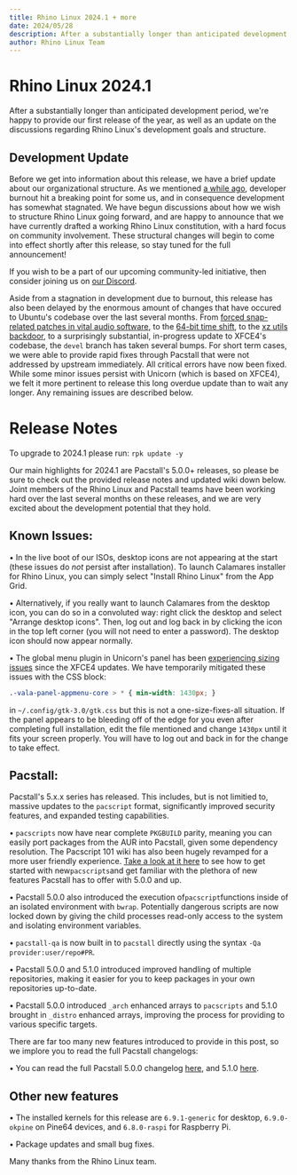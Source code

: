 ```yaml
---
title: Rhino Linux 2024.1 + more
date: 2024/05/28
description: After a substantially longer than anticipated development period, we're excited be back and provide our first release of the year.
author: Rhino Linux Team
---
```


# Rhino Linux 2024.1

After a substantially longer than anticipated development period, we're happy to provide our first release of the year, as well as an update on the discussions regarding Rhino Linux's development goals and structure.

## Development Update

Before we get into information about this release, we have a brief update about our organizational structure. As we mentioned [a while ago](news-11), developer burnout hit a breaking point for some us, and in consequence development has somewhat stagnated. We have begun discussions about how we wish to structure Rhino Linux going forward, and are happy to announce that we have currently drafted a working Rhino Linux constitution, with a hard focus on community involvement. These structural changes will begin to come into effect shortly after this release, so stay tuned for the full announcement!

If you wish to be a part of our upcoming community-led initiative, then consider joining us on [our Discord](https://discord.gg/reSvc8Ztk3).

Aside from a stagnation in development due to burnout, this release has also been delayed by the enormous amount of changes that have occured to Ubuntu's codebase over the last several months. From [forced snap-related patches in vital audio software](https://changelogs.ubuntu.com/changelogs/pool/main/p/pipewire/pipewire_1.0.6-1build1/changelog), to the [64-bit time shift](https://wiki.debian.org/ReleaseGoals/64bit-time), to the [xz utils backdoor](news-12), to a surprisingly substantial, in-progress update to XFCE4's codebase, the `devel` branch has taken several bumps. For short term cases, we were able to provide rapid fixes through Pacstall that were not addressed by upstream immediately. All critical errors have now been fixed. While some minor issues persist with Unicorn (which is based on XFCE4), we felt it more pertinent to release this long overdue update than to wait any longer. Any remaining issues are described below.

# Release Notes

To upgrade to 2024.1 please run:
`rpk update -y`

Our main highlights for 2024.1 are Pacstall's 5.0.0+ releases, so please be sure to check out the provided release notes and updated wiki down below. Joint members of the Rhino Linux and Pacstall teams have been working hard over the last several months on these releases, and we are very excited about the development potential that they hold.

## Known Issues:

• In the live boot of our ISOs, desktop icons are not appearing at the start (these issues do *not* persist after installation). To launch Calamares installer for Rhino Linux, you can simply select "Install Rhino Linux" from the App Grid.

• Alternatively, if you really want to launch Calamares from the desktop icon, you can do so in a convoluted way: right click the desktop and select "Arrange desktop icons". Then, log out and log back in by clicking the icon in the top left corner (you will not need to enter a password). The desktop icon should now appear normally.

• The global menu plugin in Unicorn's panel has been [experiencing sizing issues](https://gitlab.com/vala-panel-project/vala-panel-appmenu/-/issues/385) since the XFCE4 updates. We have temporarily mitigated these issues with the CSS block:
```css
.-vala-panel-appmenu-core > * { min-width: 1430px; }
```
in `~/.config/gtk-3.0/gtk.css` but this is not a one-size-fixes-all situation. If the panel appears to be bleeding off of the edge for you even after completing full installation, edit the file mentioned and change `1430px` until it fits your screen properly. You will have to log out and back in for the change to take effect.

## Pacstall:

Pacstall's 5.x.x series has released. This includes, but is not limitied to, massive updates to the `pacscript` format, significantly improved security features, and expanded testing capabilities.

• `pacscripts` now have near complete `PKGBUILD` parity, meaning you can easily port packages from the AUR into Pacstall, given some dependency resolution. The Pacscript 101 wiki has also been hugely revamped for a more user friendly experience. [Take a look at it here](https://github.com/pacstall/pacstall/wiki/Pacscript-101) to see how to get started with new`pacscripts`and get familiar with the plethora of new features Pacstall has to offer with 5.0.0 and up.

• Pacstall 5.0.0 also introduced the execution of`pacscript`functions inside of an isolated environment with `bwrap`. Potentially dangerous scripts are now locked down by giving the child processes read-only access to the system and isolating environment variables.

• `pacstall-qa` is now built in to `pacstall` directly using the syntax `-Qa provider:user/repo#PR`.

• Pacstall 5.0.0 and 5.1.0 introduced improved handling of multiple repositories, making it easier for you to keep packages in your own repositories up-to-date.

• Pacstall 5.0.0 introduced `_arch` enhanced arrays to `pacscripts` and 5.1.0 brought in `_distro` enhanced arrays, improving the process for providing to various specific targets.

There are far too many new features introduced to provide in this post, so we implore you to read the full Pacstall changelogs:

• You can read the full Pacstall 5.0.0 changelog [here](https://github.com/pacstall/pacstall/releases/tag/5.0.0), and 5.1.0 [here](https://github.com/pacstall/pacstall/releases/tag/5.1.0).

## Other new features

• The installed kernels for this release are `6.9.1-generic` for desktop, `6.9.0-okpine` on Pine64 devices, and `6.8.0-raspi` for Raspberry Pi.

• Package updates and small bug fixes.

Many thanks from the Rhino Linux team.
